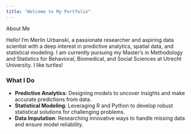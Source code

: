 ```yaml
---
title: "Welcome to My Portfolio"
---
```


About Me

Hello! I'm Merlin Urbanski, a passionate researcher and aspiring data scientist with a deep interest in predictive analytics, spatial data, and statistical modeling. I am currently pursuing my Master’s in Methodology and Statistics for Behavioral, Biomedical, and Social Sciences at Utrecht University. I like turtles! 

### What I Do
- **Predictive Analytics**: Designing models to uncover insights and make accurate predictions from data.  
- **Statistical Modeling**: Leveraging R and Python to develop robust statistical solutions for challenging problems.  
- **Data Imputation**: Researching innovative ways to handle missing data and ensure model reliability.  

